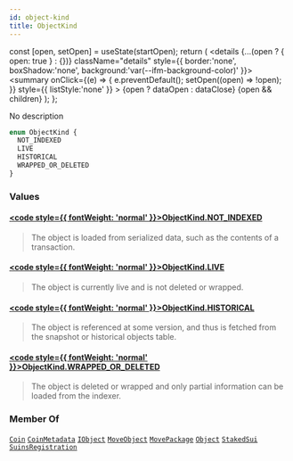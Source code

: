 ```yaml
---
id: object-kind
title: ObjectKind
---
```









  const [open, setOpen] = useState(startOpen);
  return (
    <details {...(open ? { open: true } : {})} className="details" style={{ border:'none', boxShadow:'none', background:'var(--ifm-background-color)' }}>
      <summary
        onClick={(e) => {
          e.preventDefault();
          setOpen((open) => !open);
        }}
        style={{ listStyle:'none' }}
      >
      {open ? dataOpen : dataClose}
      </summary>
      {open && children}
    </details>
  );
};








No description


```graphql
enum ObjectKind {
  NOT_INDEXED
  LIVE
  HISTORICAL
  WRAPPED_OR_DELETED
}
```




### Values

#### [<code style={{ fontWeight: 'normal' }}>ObjectKind.<b>NOT_INDEXED</b></code>](#)  
> 
> 
> The object is loaded from serialized data, such as the contents of a transaction.
> 

#### [<code style={{ fontWeight: 'normal' }}>ObjectKind.<b>LIVE</b></code>](#)  
> 
> 
> The object is currently live and is not deleted or wrapped.
> 

#### [<code style={{ fontWeight: 'normal' }}>ObjectKind.<b>HISTORICAL</b></code>](#)  
> 
> 
> The object is referenced at some version, and thus is fetched from the snapshot or
> historical objects table.
> 

#### [<code style={{ fontWeight: 'normal' }}>ObjectKind.<b>WRAPPED_OR_DELETED</b></code>](#)  
> 
> 
> The object is deleted or wrapped and only partial information can be loaded from the
> indexer.
> 



### Member Of

[`Coin`](/references/sui-api/sui-graphql/reference/objects/coin)  <Badge class="badge badge--secondary" text="object"/><Bullet />[`CoinMetadata`](/references/sui-api/sui-graphql/reference/objects/coin-metadata)  <Badge class="badge badge--secondary" text="object"/><Bullet />[`IObject`](/references/sui-api/sui-graphql/reference/interfaces/iobject)  <Badge class="badge badge--secondary" text="interface"/><Bullet />[`MoveObject`](/references/sui-api/sui-graphql/reference/objects/move-object)  <Badge class="badge badge--secondary" text="object"/><Bullet />[`MovePackage`](/references/sui-api/sui-graphql/reference/objects/move-package)  <Badge class="badge badge--secondary" text="object"/><Bullet />[`Object`](/references/sui-api/sui-graphql/reference/objects/object)  <Badge class="badge badge--secondary" text="object"/><Bullet />[`StakedSui`](/references/sui-api/sui-graphql/reference/objects/staked-sui)  <Badge class="badge badge--secondary" text="object"/><Bullet />[`SuinsRegistration`](/references/sui-api/sui-graphql/reference/objects/suins-registration)  <Badge class="badge badge--secondary" text="object"/>

